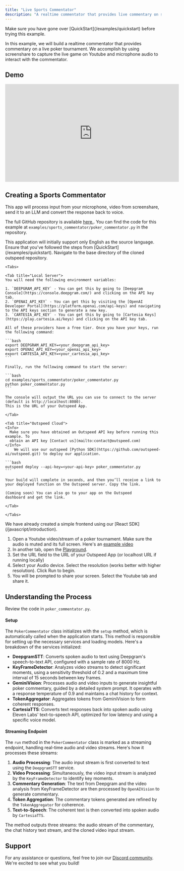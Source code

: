 ```yaml
---
title: "Live Sports Commentator"
description: "A realtime commentator that provides live commentary on sports events."
---
```



<Info>
  Make sure you have gone over [QuickStart](/examples/quickstart) before trying
  this example.
</Info>

In this example, we will build a realtime commentator that provides commentary on a live poker tournament.
We accomplish by using screenshare to capture the live game on Youtube and microphone audio to interact with the commentator.

## Demo

<iframe
  width="560"
  height="315"
  src="https://www.youtube.com/embed/WJaYLcX1o7E?si=hNvJwHWbNAXQCsck"
  title="YouTube video player"
  frameborder="0"
  allow="accelerometer; autoplay; clipboard-write; encrypted-media; gyroscope; picture-in-picture; web-share"
  referrerpolicy="strict-origin-when-cross-origin"
  allowfullscreen
></iframe>

## **Creating a Sports Commentator**

This app will process input from your microphone, video from screenshare, send it to an LLM and convert the response back to voice.

The full GitHub repository is available [here.](https://github.com/outspeed-ai/outspeed.git). You can find the code for this example
at `examples/sports_commentator/poker_commentator.py` in the repository.


<Info>
  This application will initially support only English as the source language.
</Info>

<Steps>
  <Step title="Run Backend">
    <Warning>
    Ensure that you've followed the steps from [QuickStart](/examples/quickstart).
    Navigate to the base directory of the cloned outspeed repository.
    </Warning>

    <Tabs>

    <Tab title="Local Server">
    You will need the following environment variables:

    1. `DEEPGRAM_API_KEY` - You can get this by going to [Deepgram Console](https://console.deepgram.com/) and clicking on the API key tab.
    2. `OPENAI_API_KEY` - You can get this by visiting the [OpenAI Developer Portal](https://platform.openai.com/api-keys) and navigating to the API keys section to generate a new key.
    3. `CARTESIA_API_KEY` - You can get this by going to [Cartesia Keys](https://play.cartesia.ai/keys) and clicking on the API key tab.

    All of these providers have a free tier. Once you have your keys, run the following command:

    ```bash
    export DEEPGRAM_API_KEY=<your_deepgram_api_key>
    export OPENAI_API_KEY=<your_openai_api_key>
    export CARTESIA_API_KEY=<your_cartesia_api_key>
    ```

    Finally, run the following command to start the server:

    ```bash
    cd examples/sports_commentator/poker_commentator.py
    python poker_commentator.py
    ```

    The console will output the URL you can use to connect to the server (default is http://localhost:8080).
    This is the URL of your Outspeed App.

    </Tab>

    <Tab title="Outspeed Cloud">
    <Info>
      Make sure you have obtained an Outspeed API key before running this example. To
      obtain an API key [Contact us](mailto:contact@outspeed.com)
    </Info>
        We will use our outspeed [Python SDK](https://github.com/outspeed-ai/outspeed.git) to deploy our application.

    ```bash
    outspeed deploy --api-key=<your-api-key> poker_commentator.py
    ```

    Your build will complete in seconds, and then you’ll receive a link to your deployed function on the Outspeed server. Copy the link.

    (Coming soon) You can also go to your app on the Outspeed dashboard and get the link.

    </Tab>

    </Tabs>

  </Step>
  <Step title="Run Demo">
    We have already created a simple frontend using our [React SDK](/javascript/introduction).
 
  1. Open a Youtube video/stream of a poker tournament. Make sure the audio is muted and its full screen.
  Here's an [example video](https://youtu.be/3wXxz5E2IiY?si=6ZyT3EdwivMK1FKM&t=117)
  2. In another tab, open the [Playground]( https://playground.outspeed.com/screen_share_input).
  3. Set the URL field to the URL of your Outspeed App (or localhost URL if running locally)
  4. Select your Audio device. Select the resolution (works better with higher resolution). Click Run to begin.
  5. You will be prompted to share your screen. Select the Youtube tab and share it.

  </Step>
</Steps>

## **Understanding the Process**

Review the code in `poker_commentator.py`.

#### **Setup**

The `PokerCommentator` class initializes with the `setup` method, which is automatically called when the application starts. This method is responsible for setting up the necessary services and loading models. Here's a breakdown of the services initialized:

- **DeepgramSTT**: Converts spoken audio to text using Deepgram's speech-to-text API, configured with a sample rate of 8000 Hz.
- **KeyFrameDetector**: Analyzes video streams to detect significant moments, using a sensitivity threshold of 0.2 and a maximum time interval of 15 seconds between key frames.
- **GeminiVision**: Processes audio and video inputs to generate insightful poker commentary, guided by a detailed system prompt. It operates with a response temperature of 0.9 and maintains a chat history for context.
- **TokenAggregator**: Aggregates tokens from GeminiVision to form coherent responses.
- **CartesiaTTS**: Converts text responses back into spoken audio using Eleven Labs' text-to-speech API, optimized for low latency and using a specific voice model.

#### **Streaming Endpoint**

The `run` method in the `PokerCommentator` class is marked as a streaming endpoint, handling real-time audio and video streams. Here's how it processes these streams:

1. **Audio Processing**: The audio input stream is first converted to text using the `DeepgramSTT` service.
2. **Video Processing**: Simultaneously, the video input stream is analyzed by the `KeyFrameDetector` to identify key moments.
3. **Commentary Generation**: The text from Deepgram and the video analysis from KeyFrameDetector are then processed by `OpenAIVision` to generate commentary.
4. **Token Aggregation**: The commentary tokens generated are refined by the `TokenAggregator` for coherence.
5. **Text-to-Speech**: The coherent text is then converted into spoken audio by `CartesiaTTS`.

The method outputs three streams: the audio stream of the commentary, the chat history text stream, and the cloned video input stream.

## Support

For any assistance or questions, feel free to join our [Discord community](https://discord.gg/cmfFw6SYvp). We're excited to see what you build!